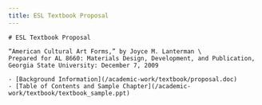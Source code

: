 ```yaml
---
title: ESL Textbook Proposal
---
```


<BaseLayout title={frontmatter.title} current="/academic-materials">
    <MainLogo />

    # ESL Textbook Proposal

    “American Cultural Art Forms,” by Joyce M. Lanterman \
    Prepared for AL 8660: Materials Design, Development, and Publication, Georgia State University: December 7, 2009

    - [Background Information](/academic-work/textbook/proposal.doc)
    - [Table of Contents and Sample Chapter](/academic-work/textbook/textbook_sample.ppt)


</BaseLayout>
